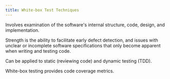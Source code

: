 ```yaml
---
title: White-box Test Techniques
---
```


Involves examination of the software's internal structure, code, design, and implementation.

Strength is the ability to facilitate early defect detection, and issues with unclear or incomplete software specifications that only become apparent when writing and testing code.

Can be applied to static (reviewing code) and dynamic testing (TDD).

White-box testing provides code coverage metrics.